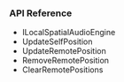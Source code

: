 <PlatformWrapper platform="unity">

### API Reference

<ProductWrapper product = "voice-calling">

- <Link to="{{Global.API_REF_UNITY_ROOT_VOICE_SDK}}/class_ilocalspatialaudioengine.html">ILocalSpatialAudioEngine</Link>

- <Link to="{{Global.API_REF_UNITY_ROOT_VOICE_SDK}}/class_ilocalspatialaudioengine.html#api_ibasespatialaudioengine_updateselfposition">UpdateSelfPosition</Link>

- <Link to="{{Global.API_REF_UNITY_ROOT_VOICE_SDK}}/class_ilocalspatialaudioengine.html#api_ilocalspatialaudioengine_updateremoteposition">UpdateRemotePosition</Link>

- <Link to="{{Global.API_REF_UNITY_ROOT_VOICE_SDK}}/class_ilocalspatialaudioengine.html#api_ilocalspatialaudioengine_removeremoteposition">RemoveRemotePosition</Link>

- <Link to="{{Global.API_REF_UNITY_ROOT_VOICE_SDK}}/class_ilocalspatialaudioengine.html#api_ilocalspatialaudioengine_clearremotepositions">ClearRemotePositions</Link>
</ProductWrapper>

</PlatformWrapper>
